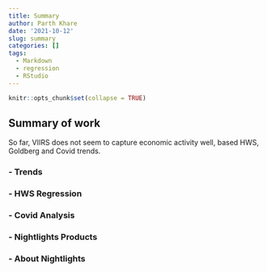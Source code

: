 ```yaml
---
title: Summary
author: Parth Khare
date: '2021-10-12'
slug: summary
categories: []
tags:
  - Markdown
  - regression
  - RStudio
---
```




```r
knitr::opts_chunk$set(collapse = TRUE)
```

## Summary of work
So far, VIIRS does not seem to capture economic activity well, based HWS, Goldberg and Covid trends.





### - Trends
### - HWS Regression
### - Covid Analysis
### - Nightlights Products 
### - About Nightlights

```r


```


```r


```
